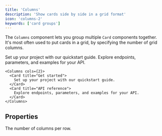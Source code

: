 ```yaml
---
title: 'Columns'
description: 'Show cards side by side in a grid format'
icon: 'columns-2'
keywords: ['card groups']
---
```


The `Columns` component lets you group multiple `Card` components together. It's most often used to put cards in a grid, by specifying the number of grid columns.

<Columns cols={2}>
  <Card title="Get started" icon="rocket">
    Set up your project with our quickstart guide.
  </Card>
  <Card title="API reference" icon="code">
    Explore endpoints, parameters, and examples for your API.
  </Card>
</Columns>

```mdx Columns example
<Columns cols={2}>
  <Card title="Get started">
    Set up your project with our quickstart guide.
  </Card>
  <Card title="API reference">
    Explore endpoints, parameters, and examples for your API.
  </Card>
</Columns>
```

## Properties

<ResponseField name="cols" default={2}>
  The number of columns per row.
</ResponseField>
